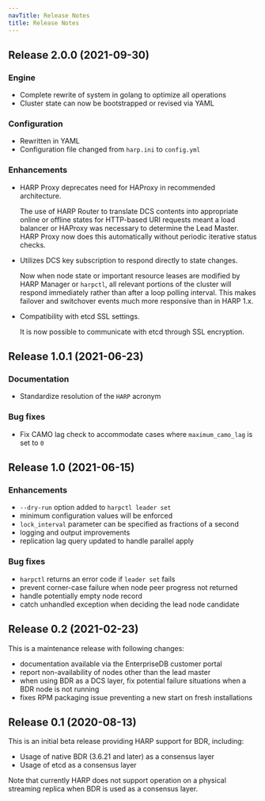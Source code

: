 ```yaml
---
navTitle: Release Notes
title: Release Notes
---
```


## Release 2.0.0 (2021-09-30)

### Engine

* Complete rewrite of system in golang to optimize all operations
* Cluster state can now be bootstrapped or revised via YAML

### Configuration

* Rewritten in YAML
* Configuration file changed from `harp.ini` to `config.yml`

### Enhancements

* HARP Proxy deprecates need for HAProxy in recommended architecture.

  The use of HARP Router to translate DCS contents into appropriate online or
  offline states for HTTP-based URI requests meant a load balancer or HAProxy
  was necessary to determine the Lead Master. HARP Proxy now does this 
  automatically without periodic iterative status checks.

* Utilizes DCS key subscription to respond directly to state changes.

  Now when node state or important resource leases are modified by HARP Manager 
  or `harpctl`, all relevant portions of the cluster will respond immediately 
  rather than after a loop polling interval. This makes failover and switchover
  events much more responsive than in HARP 1.x.

* Compatibility with etcd SSL settings.

  It is now possible to communicate with etcd through SSL encryption.

## Release 1.0.1 (2021-06-23)

### Documentation

* Standardize resolution of the `HARP` acronym

### Bug fixes

* Fix CAMO lag check to accommodate cases where `maximum_camo_lag` is set to `0`

## Release 1.0 (2021-06-15)

### Enhancements

* `--dry-run` option added to `harpctl leader set`
* minimum configuration values will be enforced
* `lock_interval` parameter can be specified as fractions of a second
* logging and output improvements
* replication lag query updated to handle parallel apply

### Bug fixes

* `harpctl` returns an error code if `leader set` fails
* prevent corner-case failure when node peer progress not returned
* handle potentially empty node record
* catch unhandled exception when deciding the lead node candidate

## Release 0.2 (2021-02-23)

This is a maintenance release with following changes:

* documentation available via the EnterpriseDB customer portal
* report non-availability of nodes other than the lead master
* when using BDR as a DCS layer, fix potential failure situations when a
  BDR node is not running
* fixes RPM packaging issue preventing a new start on fresh installations

## Release 0.1 (2020-08-13)

This is an initial beta release providing HARP support for BDR, including:

* Usage of native BDR (3.6.21 and later) as a consensus layer
* Usage of etcd as a consensus layer

Note that currently HARP does not support operation on a physical streaming
replica when BDR is used as a consensus layer.
